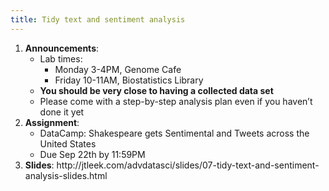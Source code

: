 ```yaml
---
title: Tidy text and sentiment analysis
---
```


1. __Announcements__: 
    * Lab times: 
        * Monday 3-4PM, Genome Cafe
        * Friday 10-11AM, Biostatistics Library
    * **You should be very close to having a collected data set**
    * Please come with a step-by-step analysis plan even if you haven't done it yet 
2. __Assignment__: 
    * DataCamp: Shakespeare gets Sentimental and Tweets across the United States
    * Due Sep 22th by 11:59PM
3. __Slides__: http://jtleek.com/advdatasci/slides/07-tidy-text-and-sentiment-analysis-slides.html
